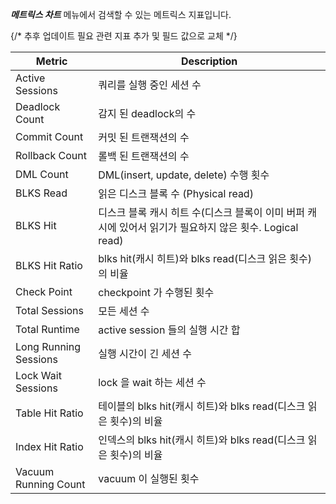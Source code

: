 ***메트릭스 차트*** 메뉴에서 검색할 수 있는 메트릭스 지표입니다.

{/* 추후 업데이트 필요 관련 지표 추가 및 필드 값으로 교체 */}

<div class='metric'>

| Metric | Description |
|--|--|
|Active Sessions|쿼리를 실행 중인 세션 수 |
|Deadlock Count|감지 된 deadlock의 수 |
|Commit Count|커밋 된 트랜잭션의 수 |
|Rollback Count|롤백 된 트랜잭션의 수 |
|DML Count|DML(insert, update, delete) 수행 횟수 |
|BLKS Read|읽은 디스크 블록 수 (Physical read) |
|BLKS Hit|디스크 블록 캐시 히트 수(디스크 블록이 이미 버퍼 캐시에 있어서 읽기가 필요하지 않은 횟수. Logical read) |
|BLKS Hit Ratio|blks hit(캐시 히트)와 blks read(디스크 읽은 횟수)의 비율 |
|Check Point|checkpoint 가 수행된 횟수 |
|Total Sessions|모든 세션 수 |
|Total Runtime|active session 들의 실행 시간 합 |
|Long Running Sessions|실행 시간이 긴 세션 수 |
|Lock Wait Sessions|lock 을 wait 하는 세션 수 |
|Table Hit Ratio|테이블의 blks hit(캐시 히트)와 blks read(디스크 읽은 횟수)의 비율 |
|Index Hit Ratio|인덱스의 blks hit(캐시 히트)와 blks read(디스크 읽은 횟수)의 비율 |
|Vacuum Running Count|vacuum 이 실행된 횟수 |

</div>